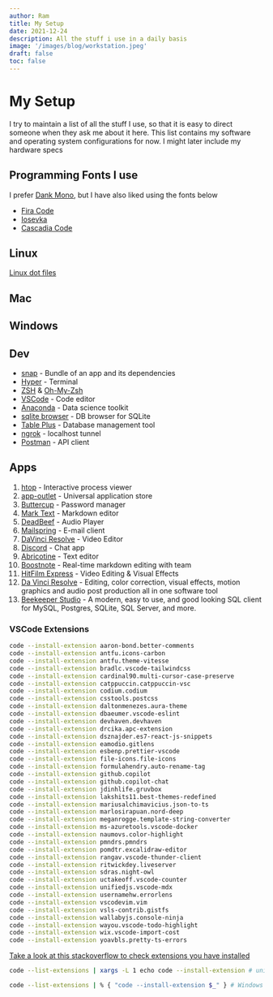 ```yaml
---
author: Ram
title: My Setup
date: 2021-12-24
description: All the stuff i use in a daily basis
image: '/images/blog/workstation.jpeg'
draft: false
toc: false
---
```


# My Setup

I try to maintain a list of all the stuff I use, so that it is easy to direct someone when they ask me about it here.
This list contains my software and operating system configurations for now. I might later include my hardware specs

## Programming Fonts I use

I prefer [Dank Mono](https://philpl.gumroad.com/l/dank-mono/), but I have also liked using the fonts below

- [Fira Code](https://github.com/tonsky/FiraCode)
- [Iosevka](https://typeof.net/Iosevka/)
- [Cascadia Code](https://github.com/microsoft/cascadia-code)

## Linux

[Linux dot files](https://github.com/BlankRiser/Awesome-Bookmarks/blob/master/my-setup/linux-dev-setup.md)

## Mac

## Windows

## Dev

- [snap](https://snapcraft.io/docs/installing-snap-on-pop) - Bundle of an app and its dependencies
- [Hyper](https://hyper.is/#installation) - Terminal
- [ZSH](https://github.com/ohmyzsh/ohmyzsh/wiki/Installing-ZSH) & [Oh-My-Zsh](https://github.com/ohmyzsh/ohmyzsh)
- [VSCode](https://code.visualstudio.com/download) - Code editor
- [Anaconda](https://www.anaconda.com/) - Data science toolkit
- [sqlite browser](https://sqlitebrowser.org/dl/) - DB browser for SQLite
- [Table Plus](https://tableplus.com/linux) - Database management tool
- [ngrok](https://ngrok.com/download) - localhost tunnel
- [Postman](https://www.postman.com/downloads/) - API client

## Apps

1. [htop](https://htop.dev/downloads.html) - Interactive process viewer
2. [app-outlet](https://app-outlet.github.io/) - Universal application store
3. [Buttercup](https://buttercup.pw/) - Password manager
4. [Mark Text](https://marktext.app/) - Markdown editor
5. [DeadBeef](https://deadbeef.sourceforge.io/) - Audio Player
6. [Mailspring](https://getmailspring.com/) - E-mail client
7. [DaVinci Resolve](https://www.blackmagicdesign.com/in/products/davinciresolve/) - Video Editor
8. [Discord](https://discord.com/download) - Chat app
9. [Abricotine](http://abricotine.brrd.fr/) - Text editor
10. [Boostnote](https://boostnote.io/) - Real-time markdown editing with team
11. [HitFilm Express](https://fxhome.com/product/hitfilm-express) - Video Editing & Visual Effects
12. [Da Vinci Resolve](https://www.blackmagicdesign.com/products/davinciresolve/) - Editing, color correction, visual effects, motion graphics and audio post production all in one software tool
13. [Beekeeper Studio](https://www.beekeeperstudio.io/) - A modern, easy to use, and good looking SQL client for MySQL, Postgres, SQLite, SQL Server, and more.


### VSCode Extensions

```sh
code --install-extension aaron-bond.better-comments
code --install-extension antfu.icons-carbon
code --install-extension antfu.theme-vitesse
code --install-extension bradlc.vscode-tailwindcss
code --install-extension cardinal90.multi-cursor-case-preserve
code --install-extension catppuccin.catppuccin-vsc
code --install-extension codium.codium
code --install-extension csstools.postcss
code --install-extension daltonmenezes.aura-theme
code --install-extension dbaeumer.vscode-eslint
code --install-extension devhaven.devhaven
code --install-extension drcika.apc-extension
code --install-extension dsznajder.es7-react-js-snippets
code --install-extension eamodio.gitlens
code --install-extension esbenp.prettier-vscode
code --install-extension file-icons.file-icons
code --install-extension formulahendry.auto-rename-tag
code --install-extension github.copilot
code --install-extension github.copilot-chat
code --install-extension jdinhlife.gruvbox
code --install-extension lakshits11.best-themes-redefined
code --install-extension mariusalchimavicius.json-to-ts
code --install-extension marlosirapuan.nord-deep
code --install-extension meganrogge.template-string-converter
code --install-extension ms-azuretools.vscode-docker
code --install-extension naumovs.color-highlight
code --install-extension pmndrs.pmndrs
code --install-extension pomdtr.excalidraw-editor
code --install-extension rangav.vscode-thunder-client
code --install-extension ritwickdey.liveserver
code --install-extension sdras.night-owl
code --install-extension uctakeoff.vscode-counter
code --install-extension unifiedjs.vscode-mdx
code --install-extension usernamehw.errorlens
code --install-extension vscodevim.vim
code --install-extension vsls-contrib.gistfs
code --install-extension wallabyjs.console-ninja
code --install-extension wayou.vscode-todo-highlight
code --install-extension wix.vscode-import-cost
code --install-extension yoavbls.pretty-ts-errors
```

[Take a look at this stackoverflow to check extensions you have installed](https://stackoverflow.com/questions/35773299/how-can-you-export-the-visual-studio-code-extension-list)

```sh
code --list-extensions | xargs -L 1 echo code --install-extension # unix
```
```sh
code --list-extensions | % { "code --install-extension $_" } # Windows
```